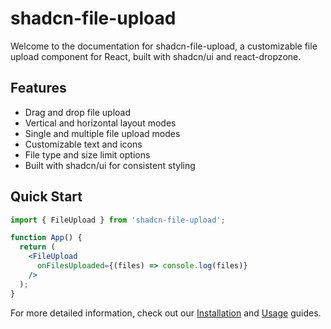 # shadcn-file-upload

Welcome to the documentation for shadcn-file-upload, a customizable file upload component for React, built with shadcn/ui and react-dropzone.

## Features

- Drag and drop file upload
- Vertical and horizontal layout modes
- Single and multiple file upload modes
- Customizable text and icons
- File type and size limit options
- Built with shadcn/ui for consistent styling

## Quick Start

```jsx
import { FileUpload } from 'shadcn-file-upload';

function App() {
  return (
    <FileUpload
      onFilesUploaded={(files) => console.log(files)}
    />
  );
}
```

For more detailed information, check out our [Installation](/installation) and [Usage](/usage) guides.